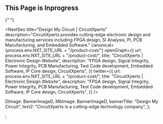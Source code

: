 <ProductStyle>
  <Banner banner={banner} />
  <div className="product-content d-none">
    <ProductCost />
  </div>
  <div>
    <h2 className="h2 mt-3 mb-3 text-center"> This Page is Inprogress</h2>{" "}
  </div>
</ProductStyle>

<NextSeo
  title="Design My Circuit | CircuitXperts"
  description="CircuitXperts provides cutting-edge electronic design and manufacturing services including FPGA design, SI Analysis, PI, PCB Manufacturing, and Embedded Software."
  canonical={process.env.NXT_SITE_URL + "/product-cost/"}
  openGraph={{
    url: process.env.NXT_SITE_URL + "/product-cost/",
    title: "CircuitXperts | Electronic Design Website",
    description:
      "FPGA design, Signal Integrity, Power Integrity, PCB Manufacturing, Test Code development, Embedded Software, IP Core design, CircuitXperts",
  }}
  twitter={{
    url: process.env.NXT_SITE_URL + "/product-cost/",
    title: "CircuitXperts | Electronic Design Website",
    description:
      "FPGA design, Signal Integrity, Power Integrity, PCB Manufacturing, Test Code development, Embedded Software, IP Core design, CircuitXperts",
  }}
/>


  DImage: BannerImageD,
  MbImage: BannerImageD,
  bannerTitle: "Design My Circuit",
  text2: "CircuitXperts is a cutting-edge technology company",
};


;
